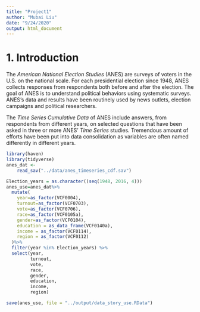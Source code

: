 ```yaml
---
title: "Project1"
author: "Mubai Liu"
date: "9/24/2020"
output: html_document
---
```




# 1. Introduction
The *American National Election Studies* (ANES) are surveys of voters in the U.S. on the national scale. For each presidential election since 1948, ANES collects responses from respondents both before and after the election. The goal of ANES is to understand political behaviors using systematic surveys. ANES's data and results have been routinely used by news outlets, election campaigns and political researchers.


The *Time Series Cumulative Data* of ANES include answers, from respondents from different years, on selected questions that have been asked in three or more ANES' *Time Series* studies. Tremendous amount of efforts have been put into data consolidation as variables are often named differently in different years. 


```r
library(haven)
library(tidyverse)
anes_dat <-
    read_sav("../data/anes_timeseries_cdf.sav")
```



```r
Election_years = as.character((seq(1948, 2016, 4)))
anes_use=anes_dat%>%
  mutate(
    year=as_factor(VCF0004),
    turnout=as_factor(VCF0703),
    vote=as_factor(VCF0706),
    race=as_factor(VCF0105a),
    gender=as_factor(VCF0104),
    education = as_data_frame(VCF0140a),
    income = as_factor(VCF0114),
    region = as_factor(VCF0112)
  )%>%
  filter(year %in% Election_years) %>%
  select(year,
         turnout,
         vote,
         race,
         gender,
         education,
         income,
         region)

save(anes_use, file = "../output/data_story_use.RData")
```


